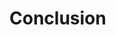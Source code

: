# Conclusion {-}
<!--
If we don't want Conclusion to have a chapter number next to it, we can add the `{-}` attribute.
-->
